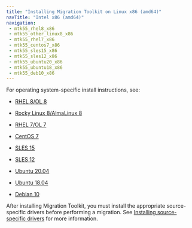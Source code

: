 ```yaml
---
title: "Installing Migration Toolkit on Linux x86 (amd64)"
navTitle: "Intel x86 (amd64)"
navigation:
 - mtk55_rhel8_x86
 - mtk55_other_linux8_x86
 - mtk55_rhel7_x86
 - mtk55_centos7_x86
 - mtk55_sles15_x86
 - mtk55_sles12_x86
 - mtk55_ubuntu20_x86
 - mtk55_ubuntu18_x86
 - mtk55_deb10_x86
---
```


For operating system-specific install instructions, see:

  - [RHEL 8/OL 8](mtk55_rhel8_x86)

  - [Rocky Linux 8/AlmaLinux 8](mtk55_other_linux8_x86)
  - [RHEL 7/OL 7](mtk55_rhel7_x86)
  - [CentOS 7](mtk55_centos7_x86)
  - [SLES 15](mtk55_sles15_x86)
  - [SLES 12](mtk55_sles12_x86)
  - [Ubuntu 20.04](mtk55_ubuntu20_x86)
  - [Ubuntu 18.04](mtk55_ubuntu18_x86)
  - [Debian 10](mtk55_deb10_x86)
  
After installing Migration Toolkit, you must install the appropriate source-specific drivers before performing a migration. See [Installing source-specific drivers](../../#installing_drivers) for more information.